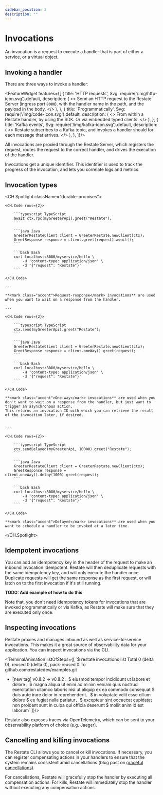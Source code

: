 ```yaml
---
sidebar_position: 3
description: ""
---
```



# Invocations

An invocation is a request to execute a handler that is part of either a service, or a virtual object.


## Invoking a handler
There are three ways to invoke a handler:


<FeatureWidget features={[
    {
        title: 'HTTP requests',
        Svg: require('/img/http-icon.svg').default,
        description: (
            <>
                Send an HTTP request to the Restate Server (ingress port <code>8080</code>), with the handler name in the path, and the payload in the body.
            </>
        ),
    },
    {
        title: 'Programmatically',
        Svg: require('/img/code-icon.svg').default,
        description: (
            <>
                From within a Restate handler, by using the SDK. Or via embedded typed clients.
            </>
        ),
    },
    {
        title: 'Kafka events',
        Svg: require('/img/kafka-icon.svg').default,
        description: (
            <>
                Restate subscribes to a Kafka topic, and invokes a handler should for each message that arrives.
            </>
        ),
    },
]}/>

All invocations are proxied through the Restate Server, which registers the request, routes the request to the correct handler, and drives the execution of the handler.

Invocations get a unique identifier. This identifier is used to track the progress of the invocation, and lets you correlate logs and metrics.

## Invocation types

[//]: # ([<img class="sdkicon" src="/img/java.svg" width="28" alt="Java SDK Documentation"></img>]&#40;/concepts/invocations&#41;)

[//]: # ([<img class="sdkicon" src="/img/typescript.svg" width="26" alt="TypeScript Documentation"></img>]&#40;/concepts/invocations&#41;)

[//]: # ([<img class="sdkicon" src="/img/http-icon.svg" width="26" alt="HTTP Documentation"></img>]&#40;/concepts/invocations&#41;)

[//]: # ([<img class="sdkicon" src="/img/kafka-icon.svg" width="26" height="26" alt="Kafka Documentation"></img>]&#40;/concepts/invocations&#41;)

<CH.Spotlight className="durable-promises">

    <CH.Code rows={2}>

        ```typescript TypeScript
        await ctx.rpc(myGreeterApi).greet("Restate");
        ```

        ```java Java
        GreeterRestateClient client = GreeterRestate.newClient(ctx);
        GreetResponse response = client.greet(request).await();
        ```

        ```bash Bash
        curl localhost:8080/myservice/hello \
            -H 'content-type: application/json' \
            -d '{"request": "Restate"}'
        ```

    </CH.Code>

    ---

    **<mark class="accent">Request-response</mark> invocations** are used when you want to wait on a response from the handler.

    ---

    <CH.Code rows={2}>

        ```typescript TypeScript
        ctx.send(myGreeterApi).greet("Restate");
        ```

        ```java Java
        GreeterRestateClient client = GreeterRestate.newClient(ctx);
        GreetResponse response = client.oneWay().greet(request);
        ```

        ```bash Bash
        curl localhost:8080/myservice/hello \
            -H 'content-type: application/json' \
            -d '{"request": "Restate"}'
        ```

    </CH.Code>

    **<mark class="accent">One-way</mark> invocations** are used when you don't want to wait on a response from the handler, but just want to trigger an asynchronous action.
    This returns an invocation ID with which you can retrieve the result of the invocation later, if desired.


    ---

    <CH.Code rows={2}>

        ```typescript TypeScript
        ctx.sendDelayed(myGreeterApi, 10000).greet("Restate");
        ```

        ```java Java
        GreeterRestateClient client = GreeterRestate.newClient(ctx);
        GreetResponse response = client.oneWay().delay(1000).greet(request);
        ```

        ```bash Bash
        curl localhost:8080/myservice/hello \
            -H 'content-type: application/json' \
            -d '{"request": "Restate"}'
        ```

    </CH.Code>

    **<mark class="accent">Delayed</mark> invocations** are used when you want to schedule a handler to be invoked at a later time.

</CH.Spotlight>

## Idempotent invocations
You can add an idempotency key in the header of the request to make an inbound invocation idempotent.
Restate will then deduplicate requests with the same idempotency key, and will only execute the handler once.
Duplicate requests will get the same response as the first request, or will latch on to the first invocation if it's still running.

**TODO: Add example of how to do this**

Note that, you don't need idempotency tokens for invocations that are invoked programmatically or via Kafka, as Restate will make sure that they are executed only once.

## Inspecting invocations
Restate proxies and manages inbound as well as service-to-service invocations.
This makes it a great source of observability data for your application.
You can inspect invocations via the CLI.

<TerminalAnimation listOfSteps={[
    `$ restate invocations list
Total 0 (delta 0), reused 0 (delta 0), pack-reused 0
To github.com:restatedev/examples.git
* [new tag]         v0.8.2 -> v0.8.2`,
    `$ eiusmod tempor incididunt
ut labore et dolore`,
    `$ magna aliqua
ut enim ad minim veniam
quis nostrud
exercitation ullamco laboris nisi ut aliquip
ex ea commodo consequat
$ duis aute irure dolor
in reprehenderit`,
    `$ in voluptate
velit esse cillum dolore
$ eu fugiat nulla pariatur`,
    `$ excepteur sint occaecat
cupidatat non proident
sunt in culpa qui
officia deserunt
$ mollit anim id est laborum`
]}/>


[//]: # (<CH.Slideshow>)

[//]: # ()
[//]: # (    ```shell terminal)

[//]: # (    git push origin v0.8.2)

[//]: # (    Total 0 &#40;delta 0&#41;, reused 0 &#40;delta 0&#41;, pack-reused 0)

[//]: # (    To github.com:restatedev/examples.git)

[//]: # (    * [new tag]         v0.8.2 -> v0.8.2)

[//]: # (    ```)

[//]: # ()
[//]: # (    ---)

[//]: # ()
[//]: # (    ```shell terminal)

[//]: # (    git push origin v0.8.2)

[//]: # (    Total 0 &#40;delta 0&#41;, reused 0 &#40;delta 0&#41;, pack-reused 0)

[//]: # (    To github.com:restatedev/examples.git)

[//]: # (    * [new tag]         v0.8.2 -> v0.8.2)

[//]: # (    ```)

[//]: # ()
[//]: # (    ---)

[//]: # ()
[//]: # (    ```shell terminal)

[//]: # (    git push origin v0.8.2)

[//]: # (    Total 0 &#40;delta 0&#41;, reused 0 &#40;delta 0&#41;, pack-reused 0)

[//]: # (    To github.com:restatedev/examples.git)

[//]: # (    * [new tag]         v0.8.2 -> v0.8.2)

[//]: # (    ```)

[//]: # ()
[//]: # (    ---)

[//]: # ()
[//]: # (    ```shell terminal)

[//]: # (    git push origin v0.8.2)

[//]: # (    Total 0 &#40;delta 0&#41;, reused 0 &#40;delta 0&#41;, pack-reused 0)

[//]: # (    To github.com:restatedev/examples.git)

[//]: # (    * [new tag]         v0.8.2 -> v0.8.2)

[//]: # (    ```)

[//]: # ()
[//]: # (    ---)

[//]: # ()
[//]: # (    ```shell terminal)

[//]: # (    git push origin v0.8.2)

[//]: # (    Total 0 &#40;delta 0&#41;, reused 0 &#40;delta 0&#41;, pack-reused 0)

[//]: # (    To github.com:restatedev/examples.git)

[//]: # (    * [new tag]         v0.8.2 -> v0.8.2)

[//]: # (    ```)

[//]: # ()
[//]: # (</CH.Slideshow>)

Restate also exposes traces via OpenTelemetry, which can be sent to your observability platform of choice (e.g. Jaeger).

## Cancelling and killing invocations

The Restate CLI allows you to cancel or kill invocations.
If necessary, you can register compensating actions in your handlers to ensure that the system remains consistent amid cancellations (blog post on [graceful cancellations](https://restate.dev/blog/graceful-cancellations-how-to-keep-your-application-and-workflow-state-consistent/)).

For cancellations, Restate will gracefully stop the handler by executing all compensation actions.
For kills, Restate will immediately stop the handler without executing any compensation actions.


